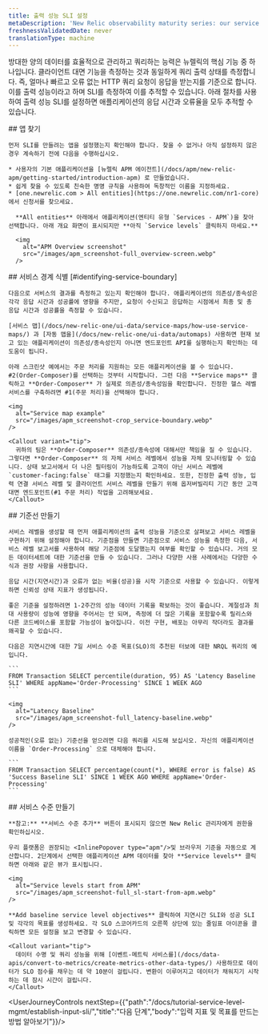 ```yaml
---
title: 출력 성능 SLI 설정
metaDescription: 'New Relic observability maturity series: our service level management guide shows you how to easily measure and communicate the overall health, performance, and quality of your digital products and services to all stakeholders.'
freshnessValidatedDate: never
translationType: machine
---
```


방대한 양의 데이터를 효율적으로 관리하고 쿼리하는 능력은 뉴렐릭의 핵심 기능 중 하나입니다. 클라이언트 대면 기능을 측정하는 것과 동일하게 쿼리 출력 상태를 측정합니다. 즉, 얼마나 빠르고 오류 없는 HTTP 쿼리 요청이 응답을 받는지를 기준으로 합니다. 이를 출력 성능이라고 하며 SLI를 측정하여 이를 추적할 수 있습니다. 아래 절차를 사용하여 출력 성능 SLI를 설정하면 애플리케이션의 응답 시간과 오류율을 모두 추적할 수 있습니다.

<Steps>
  <Step>
    ## 앱 찾기

    먼저 SLI를 만들려는 앱을 설정했는지 확인해야 합니다. 찾을 수 없거나 아직 설정하지 않은 경우 계속하기 전에 다음을 수행하십시오.

    * 사용자의 기본 애플리케이션을 [뉴렐릭 APM 에이전트](/docs/apm/new-relic-apm/getting-started/introduction-apm) 로 만들었습니다.
    * 쉽게 찾을 수 있도록 친숙한 명명 규칙을 사용하여 독창적인 이름을 지정하세요.
    * [one.newrelic.com > All entities](https://one.newrelic.com/nr1-core) 에서 신청서를 찾으세요.

      **All entities** 아래에서 애플리케이션(엔티티 유형 `Services - APM`)을 찾아 선택합니다. 아래 개요 화면이 표시되지만 **아직 `Service levels` 클릭하지 마세요.**

      <img
        alt="APM Overview screenshot"
        src="/images/apm_screenshot-full_overview-screen.webp"
      />
  </Step>

  <Step>
    ## 서비스 경계 식별 [#identifying-service-boundary]

    다음으로 서비스의 결과를 측정하고 있는지 확인해야 합니다. 애플리케이션의 의존성/종속성은 각각 응답 시간과 성공률에 영향을 주지만, 요청이 수신되고 응답하는 시점에서 최종 및 총 응답 시간과 성공률을 측정할 수 있습니다.

    [서비스 맵](/docs/new-relic-one/ui-data/service-maps/how-use-service-maps/) 과 [자동 맵을](/docs/new-relic-one/ui-data/automaps) 사용하면 현재 보고 있는 애플리케이션이 의존성/종속성인지 아니면 엔드포인트 API를 실행하는지 확인하는 데 도움이 됩니다.

    아래 스크린샷 예에서는 주문 처리를 지원하는 모든 애플리케이션을 볼 수 있습니다. #2(Order-Composer)를 선택하는 것부터 시작합니다. 그런 다음 **Service maps** 클릭하고 **Order-Composer** 가 실제로 의존성/종속성임을 확인합니다. 진정한 헬스 레벨 서비스를 구축하려면 #1(주문 처리)을 선택해야 합니다.

    <img
      alt="Service map example"
      src="/images/apm_screenshot-crop_service-boundary.webp"
    />

    <Callout variant="tip">
      귀하의 팀은 **Order-Composer** 의존성/종속성에 대해서만 책임을 질 수 있습니다. 그렇다면 **Order-Composer** 의 자체 서비스 레벨에서 성능을 자체 모니터링할 수 있습니다. 상태 보고서에서 더 나은 필터링이 가능하도록 고객이 아닌 서비스 레벨에 `customer-facing:false` 태그를 지정했는지 확인하세요. 또한, 진정한 출력 성능, 입력 연결 서비스 레벨 및 클라이언트 서비스 레벨을 만들기 위해 옵저버빌리티 기간 동안 고객 대면 엔드포인트(#1 주문 처리) 작업을 고려해보세요.
    </Callout>
  </Step>

  <Step>
    ## 기준선 만들기

    서비스 레벨을 생성할 때 먼저 애플리케이션의 출력 성능을 기준으로 살펴보고 서비스 레벨을 구현하기 위해 설정해야 합니다. 기준점을 만들면 기준점으로 서비스 성능을 측정한 다음, 서비스 레벨 보고서를 사용하여 해당 기준점에 도달했는지 여부를 확인할 수 있습니다. 거의 모든 데이터세트에 대한 기준선을 만들 수 있습니다. 그러나 다양한 사용 사례에서는 다양한 수식과 권장 사항을 사용합니다.

    응답 시간(지연시간)과 오류가 없는 비율(성공)을 시작 기준으로 사용할 수 있습니다. 이렇게 하면 신뢰성 상태 지표가 생성됩니다.

    좋은 기준을 설정하려면 1-2주간의 성능 데이터 기록을 확보하는 것이 좋습니다. 계절성과 최대 사용량이 성능에 영향을 주어서는 안 되며, 측정에 더 많은 기록을 포함할수록 릴리스와 다른 코드베이스를 포함할 가능성이 높아집니다. 이전 구현, 배포는 아무리 작더라도 결과를 왜곡할 수 있습니다.

    다음은 지연시간에 대한 7일 서비스 수준 목표(SLO)의 추천된 터보에 대한 NRQL 쿼리의 예입니다.

    ```
    FROM Transaction SELECT percentile(duration, 95) AS 'Latency Baseline SLI' WHERE appName='Order-Processing' SINCE 1 WEEK AGO
    ```

    <img
      alt="Latency Baseline"
      src="/images/apm_screenshot-full_latency-baseline.webp"
    />

    성공적인(오류 없는) 기준선을 얻으려면 다음 쿼리를 시도해 보십시오. 자신의 애플리케이션 이름을 `Order-Processing` 으로 대체해야 합니다.

    ```
    FROM Transaction SELECT percentage(count(*), WHERE error is false) AS 'Success Baseline SLI' SINCE 1 WEEK AGO WHERE appName='Order-Processing'
    ```
  </Step>

  <Step>
    ## 서비스 수준 만들기

    **참고:** **서비스 수준 추가** 버튼이 표시되지 않으면 New Relic 관리자에게 권한을 확인하십시오.

    우리 플랫폼은 권장되는 <InlinePopover type="apm"/>및 브라우저 기준을 자동으로 계산합니다. 2단계에서 선택한 애플리케이션 APM 데이터를 찾아 **Service levels** 클릭하면 아래와 같은 뷰가 표시됩니다.

    <img
      alt="Service levels start from APM"
      src="/images/apm_screenshot-full_sl-start-from-apm.webp"
    />

    **Add baseline service level objectives** 클릭하여 지연시간 SLI와 성공 SLI 및 각각의 목표를 생성하세요. 각 SLO 스코어카드의 오른쪽 상단에 있는 줄임표 아이콘을 클릭하면 모든 설정을 보고 변경할 수 있습니다.

    <Callout variant="tip">
      데이터 수명 및 쿼리 성능을 위해 [이벤트-메트릭 서비스를](/docs/data-apis/convert-to-metrics/create-metrics-other-data-types/) 사용하므로 데이터가 SLO 점수를 채우는 데 약 10분이 걸립니다. 변환이 이루어지고 데이터가 채워지기 시작하는 데 잠시 시간이 걸립니다.
    </Callout>
  </Step>
</Steps>

<UserJourneyControls nextStep={{"path":"/docs/tutorial-service-level-mgmt/establish-input-sli/","title":"다음 단계","body":"입력 지표 및 목표를 만드는 방법 알아보기"}}/>
